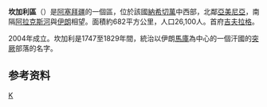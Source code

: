 {{Infobox settlement
| name                   = 坎加利區
| type                   = [[阿塞拜疆行政区划|区]]
| image_map = Kangarli District in Azerbaijan 2021.svg
| map_caption            = 在阿塞拜疆的位置
| parts_type             = 定居点<ref name="preslib">{{cite web |url=https://files.preslib.az/projects/azerbaijan/gl2.pdf |title=İnzibati-ərazi vahidləri |author=<!--Not stated--> |date= |website=preslib.az |publisher= |access-date=28 February 2021 |quote= |archive-date=2021-05-12 |archive-url=https://web.archive.org/web/20210512173320/https://files.preslib.az/projects/azerbaijan/gl2.pdf |dead-url=no }}</ref>
| parts                  = 11
| established_title      = 建立
| established_date       =  2004-03-19
| subdivision_type       = [[国家|国家]]
| subdivision_name       = {{flag|Azerbaijan}}
| subdivision_type1      = [[阿塞拜疆行政区划|自治共和国]]
| subdivision_name1      = [[纳希切万自治共和国|纳希切万自治共和国]]
| population_as_of       = {{tsl|en|Census in Azerbaijan||2020}}
| population_total       = 32700
| population_footnotes   = <ref name="statgov">{{cite web |url=https://www.stat.gov.az/source/demoqraphy/ap/az/population_2020.zip |title=Population of Azerbaijan |author=<!--Not stated--> |date= |website=stat.gov.az |publisher=[[阿塞拜疆国家统计委员会|State Statistics Committee]] |access-date=22 February 2021 |quote= |archive-date=2020-06-30 |archive-url=https://web.archive.org/web/20200630134755/https://www.stat.gov.az/source/demoqraphy/ap/az/population_2020.zip |dead-url=no }}</ref>
| area_total_km2         = 700
| population_density_km2 = auto
| postal_code            = 6827
| seat_type              = 首府
| seat = {{tsl|en|Qıvraq||Givrag}}
| timezone               = [[阿塞拜疆标准时间|AZT]]
| utc_offset             = +4
| website                = {{URL|kengerli-ih.nakhchivan.az}}
}}
'''坎加利區'''（{{lang-az|Kəngərli}}）是[[阿塞拜疆|阿塞拜疆]]的一個區，位於該國[[納希切萬|納希切萬]]中西部，北鄰[[亞美尼亞|亞美尼亞]]，南隔[[阿拉克斯河|阿拉克斯河]]與[[伊朗|伊朗]]相望。面積約682平方公里，人口26,100人。首府[[吉夫拉格|吉夫拉格]]。

2004年成立。坎加利是1747至1829年間，統治以伊朗[[馬庫|馬庫]]為中心的一個汗國的[[突厥|突厥]]部落的名字。

==参考资料==
{{refs}}

{{coord|display=title}}
{{亞塞拜然行政區劃}}
{{normdaten}}

[[Category:阿塞拜疆行政區劃|K]]
{{Azerbaijan-geo-stub}}
